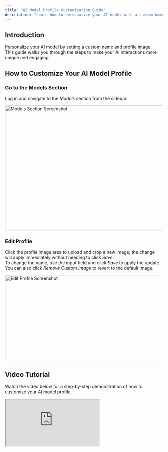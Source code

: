 ```yaml
---
title: "AI Model Profile Customization Guide"
description: "Learn how to personalize your AI model with a custom name and profile image."
---
```


## Introduction

Personalize your AI model by setting a custom name and profile image.  
This guide walks you through the steps to make your AI interactions more unique and engaging.


## How to Customize Your AI Model Profile

### **Go to the Models Section**  
   Log in and navigate to the *Models* section from the sidebar.

   <img
     src="/guides/models-section.png"
     alt="Models Section Screenshot"
     width="600"
     height="400"
     className="my-6 rounded-lg shadow-sm w-full max-w-md mx-auto"
   />

### **Edit Profile**  
   Click the profile image area to upload and crop a new image; the change will apply immediately without needing to click *Save*.  
   To change the name, use the input field and click *Save* to apply the update.  
   You can also click *Remove Custom Image* to revert to the default image.

   <img
     src="/guides/edit-profile.png"
     alt="Edit Profile Screenshot"
     width="1700"
     height="276"
     className="my-6 rounded-lg shadow-sm w-full max-w-md mx-auto"
   />


## Video Tutorial

Watch the video below for a step-by-step demonstration of how to customize your AI model profile.

<div className="relative w-full max-w-3xl mx-auto rounded-lg overflow-hidden shadow-sm transition-all duration-200">
  <iframe
    src="https://www.youtube.com/embed/TD7GXh6Hh9w"
    title="AI Model Profile Customization Tutorial"
    className="w-full aspect-video"
    allow="accelerometer; autoplay; clipboard-write; encrypted-media; gyroscope; picture-in-picture"
    allowFullScreen
  />
</div>


## Frequently Asked Questions

**Q: What image formats are supported?**  
A: You can upload PNG or JPEG images, with a size limit of 1MB.

**Q: How long can the model name be?**  
A: Model names can be up to 20 characters long.

**Q: Can I revert to the default profile?**  
A: Yes, click *Remove Custom Image* in the edit profile section to restore the default image.
